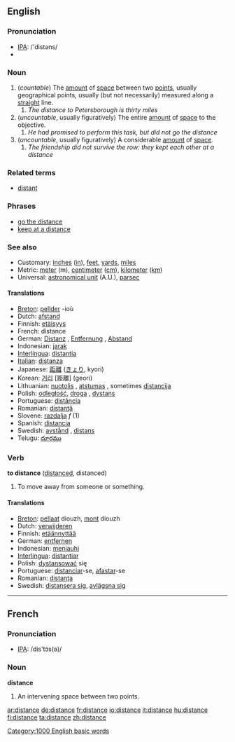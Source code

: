 ==English==

{{rank|try|loved|deal|625|distance|thinking|beginning|unless}}

===Pronunciation===
*[[w:IPA|IPA]]: /'distəns/
*{{audio|en-us-distance.ogg|Audio (US)}}

===Noun===
# (''countable'') The [[amount]] of [[space]] between two [[point]]s, usually geographical points, usually (but not necessarily) measured along a [[straight]] line.
##''The distance to Petersborough is thirty miles''
# (''uncountable'', usually figuratively) The entire [[amount]] of [[space]] to the objective.
##''He had promised to perform this task, but did not go the distance''
#(''uncountable'', usually figuratively) A considerable [[amount]] of [[space]].
##''The friendship did not survive the row: they kept each other at a distance''

===Related terms===
*[[distant]]

===Phrases===
*[[go the distance]]
*[[keep at a distance]]

===See also===
*Customary: [[inch]]es ([[in]]), [[feet]], [[yard]]s, [[mile]]s
*Metric: [[meter]] (m), [[centimeter]] ([[cm]]), [[kilometer]] ([[km]])
*Universal: [[astronomical unit]] (A.U.), [[parsec]]

====Translations====
*[[Breton]]: [[pellder]] {{m}} -ioù {{p}}
*Dutch: [[afstand]] {{m}}
*Finnish: [[etäisyys]]
*French: distance {{f}}
*German: [[Distanz]] {{f}}, [[Entfernung]] {{f}}, [[Abstand]] {{m}}
*Indonesian: [[jarak]]
*[[Interlingua]]: [[distantia]]
*[[Italian]]: [[distanza]] {{f}}
*Japanese: [[距離]] ([[きょり]], kyori)
*Korean: [[거리]] [距離] (geori)
*Lithuanian: [[nuotolis]] {{m}}, [[atstumas]] {{m}}, sometimes [[distancija]] {{f}}
*Polish: [[odległość]], [[droga]] {{f}}, [[dystans]] {{m}}
*Portuguese: [[distância]] {{f}}
*Romanian: [[distanţă]] {{f}}
*Slovene: [[razdalja]] ''f'' (1)
*Spanish: [[distancia]] {{f}}
*Swedish: [[avstånd]] {{n}}, [[distans]] {{c}}
*Telugu: [[దూరము]]

===Verb===
'''to distance''' ([[distanced]], distanced)
# To move away from someone or something.

====Translations====
*[[Breton]]: [[pellaat]] diouzh, [[mont]] diouzh
*Dutch: [[verwijderen]]
*Finnish: [[etäännyttää]]
*German: [[entfernen]]
*Indonesian: [[menjauhi]]
*[[Interlingua]]: [[distantiar]]
*Polish: [[dystansować]] się
*Portuguese: [[distanciar]]-se, [[afastar]]-se
*Romanian: [[distanţa]]
*Swedish: [[distansera sig]], [[avlägsna sig]]

----

==French==
===Pronunciation===
*[[w:IPA|IPA]]: /dis'tɔ̃s(ə)/
===Noun===
'''distance''' {{f}}
# An intervening space between two points.

[[Category:1000 English basic words]]

[[ar:distance]]
[[de:distance]]
[[fr:distance]]
[[io:distance]]
[[it:distance]]
[[hu:distance]]
[[fi:distance]]
[[ta:distance]]
[[zh:distance]]